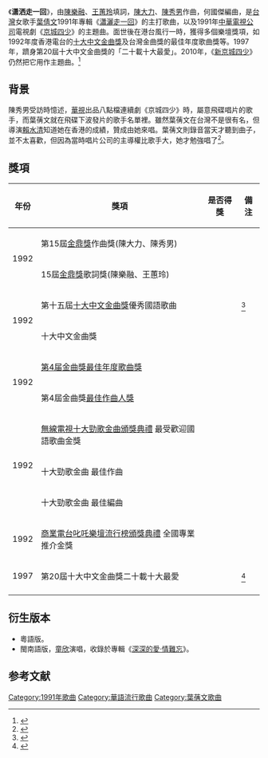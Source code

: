 {{Otheruses|subject=台灣女歌手葉倩文歌曲《瀟灑走一回》|other=其他同名條目|瀟灑走一回}}
{{Infobox song
| name          = 潇洒走一回
| original_name =
| cover         =
| alt           =
| type          =
| artist        = [[葉蒨文|葉蒨文]]
| album         = 《[[瀟灑走一回|瀟灑走一回]]》
| released      = 1991年
| format        =
| recorded      = 1991年
| studio        =
| venue         =
| genre         = [[國語流行音樂|國語流行音樂]]
| length        = 4分09秒
| label         = [[飛碟唱片|飛碟唱片]]
| composer      = [[陳大力|陳大力]]、[[陳秀男|陳秀男]]
| lyricist      = [[陳樂融|陳樂融]]、王蕙玲
| arranger      = 何國傑
| producer      = 陳秀男
}}
《'''潇洒走一回'''》，由[[陳樂融|陳樂融]]、[[王蕙玲|王蕙玲]]填詞，[[陳大力|陳大力]]、[[陳秀男|陳秀男]]作曲，何國傑編曲，是[[台灣|台灣]]女歌手[[葉倩文|葉倩文]]1991年專輯《[[瀟灑走一回|瀟灑走一回]]》的主打歌曲，以及1991年[[中華電視公司|中華電視公司]]電視劇《[[京城四少|京城四少]]》的主題曲。面世後在港台風行一時，獲得多個樂壇獎項，如1992年度香港電台的[[十大中文金曲颁奖音乐会|十大中文金曲獎]]及台灣金曲獎的最佳年度歌曲獎等。1997年，躋身第20屆十大中文金曲獎的「二十載十大最愛」。2010年，《[[新京城四少|新京城四少]]》仍然把它用作主題曲。<ref>{{cite web|url=http://ent.sina.com.cn/v/m/2010-08-30/12063069342.shtml|title=新《京城四少》還唱《瀟灑走一回》|accessdate=2014-11-22|date=2010-08-30|work=新浪|archive-date=2021-02-03|archive-url=https://web.archive.org/web/20210203115812/http://ent.sina.com.cn/v/m/2010-08-30/12063069342.shtml|dead-url=no}}</ref>

==背景==
陳秀男受訪時憶述，[[中華電視公司|華視]]出品八點檔連續劇《京城四少》時，屬意飛碟唱片的歌手，而葉蒨文就在飛碟下波發片的歌手名單裡。雖然葉蒨文在台灣不是很有名，但導演[[賴水清|賴水清]]知道她在香港的成績，贊成由她來唱。葉蒨文則錄音當天才聽到曲子，並不太喜歡，但因為當時唱片公司的主導權比歌手大，她才勉強唱了<ref>{{Cite web|url=http://musttaiwanorg.blogspot.com/2016/01/blog-post_15.html|title=瀟灑走一回－灑脫的人生、過客般的江湖〈瀟灑走一回〉|author=梁岱琦|accessdate=2016-01-15|date=2016-01-15|publisher=MÜST社團法人中華音樂著作權協會|archive-date=2021-02-03|archive-url=https://web.archive.org/web/20210203115847/http://musttaiwanorg.blogspot.com/2016/01/blog-post_15.html|dead-url=no}}</ref>。

==獎項==
{| class="wikitable"
|-
! 年份 !!  獎項  !! 是否得獎 !! 備注
|-
|rowspan="2" | 1992 ||  第15屆[[金鼎獎|金鼎獎]]作曲獎(陳大力、陳秀男) ||{{Won}}||
|-
|15屆[[金鼎獎|金鼎獎]]歌詞獎(陳樂融、王蕙玲) ||{{Won}}||
|-
|rowspan="2" | 1992 || 第十五屆[[十大中文金曲獎|十大中文金曲獎]]優秀國語歌曲 ||{{Won}}||<ref>{{cite web|url= http://m2.21cn.com/china/focus/2008/01/15/4181901.shtml|title=第十五屆十大中文金曲獲獎名單(1992年)|date=2008-01-15|accessdate=2014-11-22|work=21中国|deadurl= yes|archiveurl= https://web.archive.org/web/20141129134336/http://m2.21cn.com/china/focus/2008/01/15/4181901.shtml|archivedate= 2014-11-29}}</ref>
|-
| 十大中文金曲獎 ||{{Won}}||
|-
|rowspan="2" | 1992 || [[第4届金曲獎|第4届金曲獎]][[年度歌曲獎_(金曲獎)|最佳年度歌曲獎]] ||{{Won}}||
|-
| 第4屆金曲獎[[最佳作曲人獎_(金曲獎)|最佳作曲人獎]] ||{{Won}}||
|-
|rowspan="3" | 1992 || [[無線電視十大勁歌金曲頒獎典禮|無線電視十大勁歌金曲頒獎典禮]] 最受歡迎國語歌曲金獎 ||{{Won}}||
|-
| 十大勁歌金曲 最佳作曲 ||{{Won}}||
|-
| 十大勁歌金曲 最佳編曲 ||{{Won}}||
|-
|1992 || [[商業電台叱吒樂壇流行榜頒獎典禮|商業電台叱吒樂壇流行榜頒獎典禮]] 全國專業推介金獎 ||{{Won}}||
|-
| 1997 || 第20屆十大中文金曲獎二十載十大最愛 ||{{Won}}||<ref>{{cite web|url= http://m2.21cn.com/china/focus/2008/01/16/4181986.shtml|title= 第二十屆十大中文金曲獲獎名單(1997年)|accessdate=2014-11-22|date=2008-01-16|work=21中国|deadurl= yes|archiveurl= https://web.archive.org/web/20160304130014/http://m2.21cn.com/china/focus/2008/01/16/4181986.shtml|archivedate= 2016-03-04}}</ref>
|-
|}

==衍生版本==
*粵語版。
*閩南語版，[[童欣|童欣]]演唱，收錄於專輯《[[深深的愛·情難忘|深深的愛·情難忘]]》。　

==参考文献==
{{reflist}}
{{金曲獎年度歌曲獎}}
{{DEFAULTSORT:X潇}}
[[Category:1991年歌曲|Category:1991年歌曲]]
[[Category:華語流行歌曲|Category:華語流行歌曲]]
[[Category:葉蒨文歌曲|Category:葉蒨文歌曲]]
